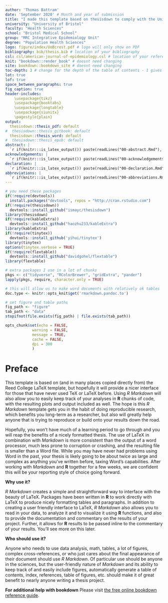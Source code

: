 ```yaml
---
author: 'Thomas Battram'
date: 'September 2020' # Month and year of submission
title: "I made this template based on thesisdown to comply with the University of Bristol regulations"
university: "University of Bristol"
faculty: "Health Sciences"
school: "Bristol Medical School"
group: "MRC Integrative Epidemiology Unit"
degree: "Population Health Sciences"
logo: figure/index/UoBcrest.pdf # logo will only show on PDF
bibliography: bib/thesis.bib # location of your bibliography 
csl: csl/american-journal-of-epidemiology.csl # location of your referencing style 
knit: "bookdown::render_book" # doesnt need changing 
site: bookdown::bookdown_site # doesnt need changing 
toc-depth: 3 # change for the depth of the table of contents - 1 gives two levels, 2 gives 3 levels etc...
lot: true 
lof: true
space_between_paragraphs: true
fig_caption: true
header-includes:
    \usepackage{tikz}
    \usepackage{booktabs}
    \usepackage{longtable}
    \usepackage{siunitx}
    \pagestyle{plain}
output: 
  thesisdown::thesis_pdf: default
#  thesisdown::thesis_gitbook: default
  thesisdown::thesis_word: default
#  thesisdown::thesis_epub: default
abstract: |
  `r if(knitr:::is_latex_output()) paste(readLines("00-abstract.Rmd"), collapse = '\n  ')`
acknowledgements: |
  `r if(knitr:::is_latex_output()) paste(readLines("00-acknowledgements.Rmd"), collapse = '\n  ')`
declaration: |
  `r if(knitr:::is_latex_output()) paste(readLines("00-declaration.Rmd"), collapse = '\n  ')`
abbreviations: |
  `r if(knitr:::is_latex_output()) paste(readLines("00-abbreviations.Rmd"), collapse = '\n  ')`
---
```


```r
# you need these packages
if(!require(devtools))
  install.packages("devtools", repos = "http://cran.rstudio.com")
if(!require(thesisdown))
  devtools::install_github("ismayc/thesisdown")
library(thesisdown)
if(!require(kableExtra))
  devtools::install_github("haozhu233/kableExtra")
library(kableExtra)
if(!require(tinytex))
  devtools::install_github('yihui/tinytex')
library(tinytex)
options(tinytex.verbose = TRUE)
if(!require(flextable))
  devtools::install_github("davidgohel/flextable")
library(flextable)

# extra packages I use in a lot of chunks
pkgs <- c("tidyverse", "RColorBrewer", "gridExtra", "pander")
lapply(pkgs, require, character.only = TRUE)

# this will allow us to make word documents with relatively ok tables
doc.type <- knitr::opts_knit$get('rmarkdown.pandoc.to')

# set figure and table paths
fig_path <- "figure"
tab_path <- "data"
stopifnot(file.exists(fig_path) | file.exists(tab_path))
```

```r
opts_chunk$set(echo = FALSE, 
            warning = FALSE, 
            message = TRUE, 
            cache = FALSE, 
            dpi = 300
            )
```

# Preface {.unnumbered}
This template is based on (and in many places copied directly from) the Reed College LaTeX template, but hopefully it will provide a nicer interface for those that have never used TeX or LaTeX before.  Using _R Markdown_ will also allow you to easily keep track of your analyses in **R** chunks of code, with the resulting plots and output included as well.  The hope is this _R Markdown_ template gets you in the habit of doing reproducible research, which benefits you long-term as a researcher, but also will greatly help anyone that is trying to reproduce or build onto your results down the road.

Hopefully, you won't have much of a learning period to go through and you will reap the benefits of a nicely formatted thesis.  The use of LaTeX in combination with _Markdown_ is more consistent than the output of a word processor, much less prone to corruption or crashing, and the resulting file is smaller than a Word file. While you may have never had problems using Word in the past, your thesis is likely going to be about twice as large and complex as anything you've written before, taxing Word's capabilities.  After working with _Markdown_ and **R** together for a few weeks, we are confident this will be your reporting style of choice going forward.

<!-- 
If you're still on the fence about using _R Markdown_, check out the resource for newbies available at <https://ismayc.github.io/rbasics-book/> or email us at <data@reed.edu>. 
-->

**Why use it?**

_R Markdown_ creates a simple and straightforward way to interface with the beauty of LaTeX.  Packages have been written in **R** to work directly with LaTeX to produce nicely formatting tables and paragraphs. In addition to creating a user friendly interface to LaTeX, _R Markdown_ also allows you to read in your data, to analyze it and to visualize it using **R** functions, and also to provide the documentation and commentary on the results of your project.  Further, it allows for **R** results to be passed inline to the commentary of your results.  You'll see more on this later.  

<!-- 
Having your code and commentary all together in one place has a plethora of benefits!
-->

**Who should use it?**

Anyone who needs to use data analysis, math, tables, a lot of figures, complex cross-references, or who just cares about the final appearance of their document should use _R Markdown_. Of particular use should be anyone in the sciences, but the user-friendly nature of _Markdown_ and its ability to keep track of and easily include figures, automatically generate a table of contents, index, references, table of figures, etc. should make it of great benefit to nearly anyone writing a thesis project.

**For additional help with bookdown** 
Please visit [the free online bookdown reference guide](https://bookdown.org/yihui/bookdown/).
